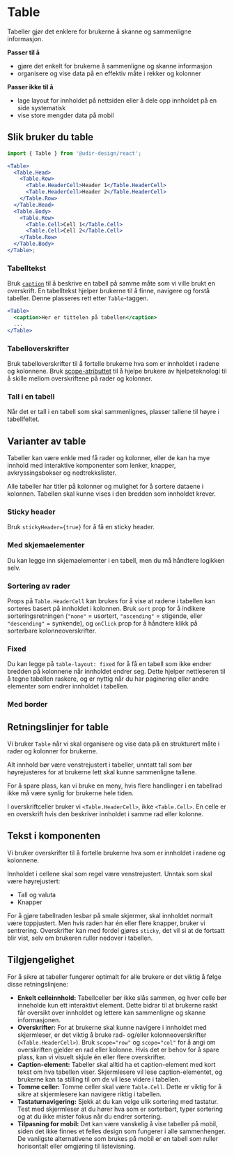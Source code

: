


<Meta of={TableStories} />

# Table

Tabeller gjør det enklere for brukerne å skanne og sammenligne informasjon.

**Passer til å**

- gjøre det enkelt for brukerne å sammenligne og skanne informasjon
- organisere og vise data på en effektiv måte i rekker og kolonner

**Passer ikke til å**

- lage layout for innholdet på nettsiden eller å dele opp innholdet på en side systematisk
- vise store mengder data på mobil

## Slik bruker du table

<Primary />
<Controls />

```jsx
import { Table } from '@udir-design/react';

<Table>
  <Table.Head>
    <Table.Row>
      <Table.HeaderCell>Header 1</Table.HeaderCell>
      <Table.HeaderCell>Header 2</Table.HeaderCell>
    </Table.Row>
  </Table.Head>
  <Table.Body>
    <Table.Row>
      <Table.Cell>Cell 1</Table.Cell>
      <Table.Cell>Cell 2</Table.Cell>
    </Table.Row>
  </Table.Body>
</Table>;
```

### Tabelltekst

Bruk [`caption`](https://developer.mozilla.org/en-US/docs/Web/HTML/Element/caption) til å beskrive en tabell
på samme måte som vi ville brukt en overskrift.
En tabelltekst hjelper brukerne til å finne, navigere og forstå tabeller.
Denne plasseres rett etter `Table`-taggen.

```jsx
<Table>
  <caption>Her er tittelen på tabellen</caption>
  ...
</Table>
```

### Tabelloverskrifter

Bruk tabelloverskrifter til å fortelle brukerne hva som er innholdet i radene og kolonnene.
Bruk [scope-atributtet](https://developer.mozilla.org/en-US/docs/Web/HTML/Element/th#scope) til å hjelpe brukere av hjelpeteknologi til å
skille mellom overskriftene på rader og kolonner.

<Canvas of={TableStories.ColumnAndRowHeaders} />

### Tall i en tabell

Når det er tall i en tabell som skal sammenlignes, plasser tallene til høyre i tabellfeltet.

## Varianter av table

Tabeller kan være enkle med få rader og kolonner, eller de kan ha mye innhold med interaktive komponenter som lenker, knapper,
avkryssingsbokser og nedtrekkslister.

Alle tabeller har titler på kolonner og mulighet for å sortere dataene i kolonnen.
Tabellen skal kunne vises i den bredden som innholdet krever.

### Sticky header

Bruk `stickyHeader={true}` for å få en sticky header.

<Canvas of={TableStories.StickyHeader} />

### Med skjemaelementer

Du kan legge inn skjemaelementer i en tabell, men du må håndtere logikken selv.

<Canvas of={TableStories.WithFormElements} />

### Sortering av rader

Props på `Table.HeaderCell` kan brukes for å vise at radene i tabellen kan sorteres basert på innholdet i kolonnen.
Bruk `sort` prop for å indikere sorteringsretningen (`"none"` = usortert, `"ascending"` = stigende, eller `"descending"` = synkende), og `onClick` prop for å håndtere klikk på sorterbare kolonneoverskrifter.

<Canvas of={TableStories.Sortable} />

### Fixed

Du kan legge på `table-layout: fixed` for å få en tabell som ikke endrer bredden på kolonnene når innholdet endrer seg.
Dette hjelper nettleseren til å tegne tabellen raskere, og er nyttig når du har paginering eller andre elementer som endrer innholdet i tabellen.

<Canvas of={TableStories.FixedTable} />

### Med border

<Canvas of={TableStories.WithBorder} />

## Retningslinjer for table

Vi bruker `Table` når vi skal organisere og vise data på en strukturert måte i rader og kolonner for brukerne.

Alt innhold bør være venstrejustert i tabeller, unntatt tall som bør høyrejusteres for at brukerne lett skal kunne sammenligne tallene.

For å spare plass, kan vi bruke en meny, hvis flere handlinger i en tabellrad ikke må være synlig for brukerne hele tiden.

I overskriftceller bruker vi `<Table.HeaderCell>`, ikke `<Table.Cell>`. En celle er en overskrift hvis den beskriver
innholdet i samme rad eller kolonne.

## Tekst i komponenten

Vi bruker overskrifter til å fortelle brukerne hva som er innholdet i radene og kolonnene.

Innholdet i cellene skal som regel være venstrejustert.
Unntak som skal være høyrejustert:

- Tall og valuta
- Knapper

For å gjøre tabellraden lesbar på smale skjermer, skal innholdet normalt være toppjustert.
Men hvis raden har én eller flere knapper, bruker vi sentrering.
Overskrifter kan med fordel gjøres `sticky`, det vil si at de fortsatt blir vist, selv om brukeren ruller nedover i tabellen.

## Tilgjengelighet

For å sikre at tabeller fungerer optimalt for alle brukere er det viktig å følge disse retningslinjene:

- **Enkelt celleinnhold:**
  Tabellceller bør ikke slås sammen, og hver celle bør inneholde kun ett interaktivt element. Dette bidrar til at brukerne raskt får oversikt over innholdet og lettere kan sammenligne og skanne informasjonen.
- **Overskrifter:**
  For at brukerne skal kunne navigere i innholdet med skjermleser, er det viktig å bruke rad- og/eller kolonneoverskrifter (`<Table.HeaderCell>`). Bruk `scope="row"` og `scope="col"` for å angi om overskriften gjelder en rad eller kolonne. Hvis det er behov for å spare plass, kan vi visuelt skjule én eller flere overskrifter.
- **Caption-element:**
  Tabeller skal alltid ha et caption-element med kort tekst om hva tabellen viser. Skjermlesere vil lese caption-elementet, og brukerne kan ta stilling til om de vil lese videre i tabellen.
- **Tomme celler:**
  Tomme celler skal være `Table.Cell`. Dette er viktig for å sikre at skjermlesere kan navigere riktig i tabellen.
- **Tastaturnavigering:**
  Sjekk at du kan velge ulik sortering med tastatur. Test med skjermleser at du hører hva som er sorterbart, typer sortering og at du ikke mister fokus når du endrer sortering.
- **Tilpasning for mobil:**
  Det kan være vanskelig å vise tabeller på mobil, siden det ikke finnes et felles design som fungerer i alle sammenhenger.
  De vanligste alternativene som brukes på mobil er en tabell som ruller horisontalt eller omgjøring til listevisning.
